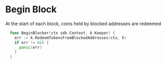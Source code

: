 
# Begin Block

At the start of each block, coins held by blocked addresses are redeemed

```go
  func BeginBlocker(ctx sdk.Context, k Keeper) {
    err := k.RedeemTokensFromBlockedAddresses(ctx, k)
    if err != nil {
      panic(err)
    }
  }
```


>
